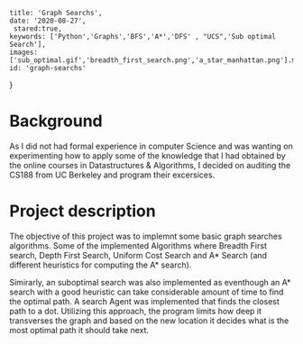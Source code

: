 
    title: 'Graph Searchs',
    date: '2020-08-27',
     stared:true,
    keywords: ['Python','Graphs','BFS','A*','DFS' , "UCS",'Sub optimal Search'],
    images: ['sub_optimal.gif','breadth_first_search.png','a_star_manhattan.png'].map(item=>'/images/projects/cs188_intro_ai/'+item),
    id: 'graph-searchs'
}




# Background

As I did not had formal experience in computer Science and was wanting on experimenting how to apply some of the knowledge that I had obtained by the online courses in Datastructures & Algorithms, 
I decided on auditing the CS188 from UC Berkeley and program their excersices.

# Project description

The objective of this project was to implemnt some basic graph searches algorithms. Some of the implemented Algorithms where Breadth First search,
Depth First Search, Uniform Cost Search and A* Search (and different heuristics for computing the A* search).

Simirarly, an suboptimal search was also implemented as eventhough an A* search with a good heuristic  can take considerable amount of time to find the optimal path.
A search Agent was implemented that finds the closest path to a dot. Utilizing this approach, the program limits how deep it transverses the graph and
 based on the new location it decides what is the most optimal path it should take next.


